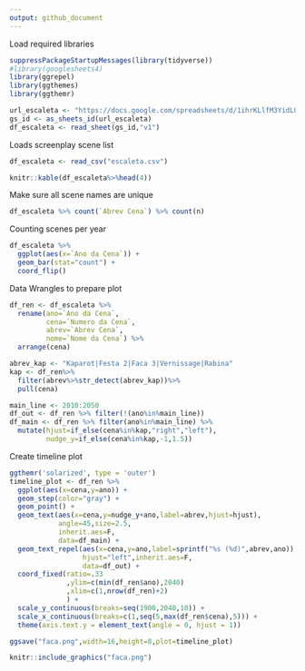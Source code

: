 ```yaml
---
output: github_document
---
```


<!-- README.md is generated from README.Rmd. Please edit that file -->

Load required libraries

```r
suppressPackageStartupMessages(library(tidyverse))
#library(googlesheets4)
library(ggrepel)
library(ggthemes)
library(ggthemr)
```

```r
url_escaleta <- "https://docs.google.com/spreadsheets/d/1ihrKLlfM3YidL0RlhlNGN3ZdLXArdR_o8ABX8Orw_2s"
gs_id <- as_sheets_id(url_escaleta)
df_escaleta <- read_sheet(gs_id,"v1")
```

Loads screenplay scene list

```r
df_escaleta <- read_csv("escaleta.csv")
```

```r
knitr::kable(df_escaleta%>%head(4))
```

Make sure all scene names are unique

```r
df_escaleta %>% count(`Abrev Cena`) %>% count(n)
```

Counting scenes per year

```r
df_escaleta %>%
  ggplot(aes(x=`Ano da Cena`)) +
  geom_bar(stat="count") +
  coord_flip()
```

Data Wrangles to prepare plot

```r
df_ren <- df_escaleta %>%
  rename(ano=`Ano da Cena`,
         cena=`Numero da Cena`,
         abrev=`Abrev Cena`,
         nome=`Nome da Cena`) %>%
  arrange(cena)

abrev_kap <- "Kaparot|Festa 2|Faca 3|Vernissage|Rabina"
kap <- df_ren%>%
  filter(abrev%>%str_detect(abrev_kap))%>%
  pull(cena)

main_line <- 2010:2050
df_out <- df_ren %>% filter(!(ano%in%main_line))
df_main <- df_ren %>% filter(ano%in%main_line) %>%
  mutate(hjust=if_else(cena%in%kap,"right","left"),
         nudge_y=if_else(cena%in%kap,-1,1.5))
```

Create timeline plot

```r
ggthemr('solarized', type = 'outer')
timeline_plot <- df_ren %>%
  ggplot(aes(x=cena,y=ano)) +
  geom_step(color="gray") +
  geom_point() +
  geom_text(aes(x=cena,y=nudge_y+ano,label=abrev,hjust=hjust),
            angle=45,size=2.5,
            inherit.aes=F,
            data=df_main) +
  geom_text_repel(aes(x=cena,y=ano,label=sprintf("%s (%d)",abrev,ano)),size=2.5,
                  hjust="left",inherit.aes=F,
                  data=df_out) +
  coord_fixed(ratio=.33
              ,ylim=c(min(df_ren$ano),2040)
              ,xlim=c(1,nrow(df_ren)+2)
              ) +
  scale_y_continuous(breaks=seq(1900,2040,10)) +
  scale_x_continuous(breaks=c(1,seq(5,max(df_ren$cena),5))) +
  theme(axis.text.y = element_text(angle = 0, hjust = 1))
```

```r
ggsave("faca.png",width=16,height=8,plot=timeline_plot)
```

```r
knitr::include_graphics("faca.png")
```


